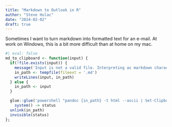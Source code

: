 ```yaml
---
title: "Markdown to Outlook in R"
author: "Steve Hulac"
date: "2024-02-02"
draft: true
---
```


Sometimes I want to turn markdown into formatted text for an e-mail. At work on Windows, this is a bit more difficult than at home on my mac. 

```r
#| eval: false
md_to_clipboard <- function(input) {
  if(!file.exists(input)) {
    message('Input is not a valid file. Interpreting as markdown character string')
    in_path <- tempfile(fileext = '.md')
    writeLines(input, in_path)
  } else {
    in_path <- input
  }

  glue::glue('powershell "pandoc {in_path} -t html --ascii | Set-Clipboard -AsHtml"') |> 
    system() -> status
  unlink(in_path)
  invisible(status)
};  
```